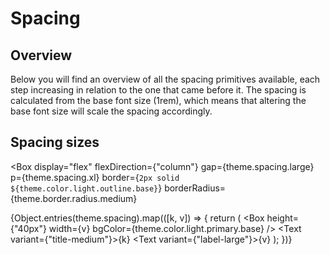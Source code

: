 
<Meta title="Foundations/Spacing" />

# Spacing

## Overview

Below you will find an overview of all the spacing primitives available, each step increasing in relation to the one that came before it.
The spacing is calculated from the base font size (1rem), which means that altering the base font size will scale the spacing accordingly.

## Spacing sizes

<Box
  display="flex"
  flexDirection={"column"}
  gap={theme.spacing.large}
  p={theme.spacing.xl}
  border={`2px solid ${theme.color.light.outline.base}`}
  borderRadius={theme.border.radius.medium}
>
  {Object.entries(theme.spacing).map(([k, v]) => {
    return (
      <Flexbox key={v} flexDirection="column" gap={theme.spacing.xs}>
        <Box height={"40px"} width={v} bgColor={theme.color.light.primary.base} />
        <Text variant={"title-medium"}>{k}</Text>
        <Text variant={"label-large"}>{v}</Text>
      </Flexbox>
    );
  })}
</Box>
